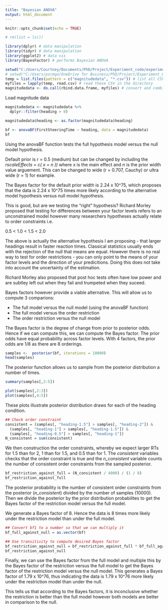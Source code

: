 ---
title: "Bayesian ANOVA"
output: html_document
---

```{r setup, include=FALSE}
knitr::opts_chunk$set(echo = TRUE)
```

```{r load packages}
# rm(list = ls())

library(dplyr) # data manipulation
library(tidyr) # data manipulation
library(ggplot2) # data vis
library(BayesFactor) # performs Bayesian ANOVA

```

```{r load data}

setwd("C:/Users/Courtney/Documents/PhD/Project/Experiment_code/experiment_1")
# setwd("C:/Users/pscmgo/OneDrive for Business/PhD/Project/Experiment_Code/experiment_1")
temp = list.files(pattern = c("magnitudedata", "*.csv")) # list all CSV files in the directory
myfiles = lapply(temp, read.csv) # read these CSV in the directory
magnitudedata <- do.call(rbind.data.frame, myfiles) # convert and combine the CSV files into dataframe

```

Load magnitude data

```{r Bayesian ANOVA}

magnitudedata <- magnitudedata %>%
  dplyr::filter(heading > 0)

magnitudedata$heading <- as.factor(magnitudedata$heading)

bf <- anovaBF(FirstSteeringTime ~ heading, data = magnitudedata)
bf

```

Using the anovaBF function tests the full hypothesis model versus the null model hypothesis. 

Default prior is r = 0.5 (medium) but can be changed by including the *rscaleEffects = c( x = n ))* where *x* is the main effect and *n* is the prior width value arguement. This can be changed to wide (r = 0.707, Cauchy) or ultra wide (r = 1) for example. 

The Bayes factor for the default prior width is 2.24 x 10^75, which proposes that the data is 2.24 x 10^75 times more likely according to the alternative model hypothesis versus null model hypothesis.

This is good, but are we testing the "right" hypothesis? Richard Morley proposed that testing for differences between your factor levels refers to an unconstrained model however many researchers hypotheses actually relate to order constraints i.e.

0.5 < 1.0 < 1.5 < 2.0

The above is actually the alternative hypothesis I am proposing - that larger headings result in faster reaction times. Classical statistics usually ends with the rejection of the null that means are equal. However there is no real way to test for order restrictions - you can only point to the means of your factor levels and the direction of your predicitions. Doing this does not take into account the uncertainty of the estimation.

Richard Morley also proposed that post hoc tests often have low power and are subtley left out when they fail and trumpeted when they suceed.

Bayes factors however provide a viable alternative. This will allow us to compute 3 comparions:

- The full model versus the null model (using the anovaBF function)
- The full model versus the order restriction
- The order restriction versus the null model

The Bayes factor is the degree of change from prior to posterior odds. Hence if we can compute this, we can compute the Bayes factor. The prior odds have equal probability across factor levels. With 4 factors, the prior odds are 1/8 as there are 8 orderings.

```{r sample from the posterior distribution}

samples <-  posterior(bf, iterations = 10000)
head(samples)

```

The posterior function allows us to sample from the posterior distribution a number of times.

```{r plotting posterior distributions of the factor level effects}

summary(samples[,2:5])

plot(samples[,2:3])
plot(samples[,4:5])


```

These plots illustrate posterior distribution draws for each of the heading condition.

```{r form the order constraints}

## Check order constraint
consistent = (samples[, "heading-1.5"] > samples[, "heading-2"]) &
  (samples[, "heading-1"] > samples[, "heading-1.5"]) &
  (samples[, "heading-0.5"] > samples[, "heading-1"])
N_consistent = sum(consistent)

```

We then construction the order constraints, whereby we expect larger RTs for 1.5 than for 2, 1 than for 1.5, and 0.5 than for 1. The *consistent* variables checks that the order constraint is true and the *n_consistent* variable counts the number of consistent order constraints from the sampled posterior.  

```{r restriction versus full model}

bf_restriction_against_full = (N_consistent / 4000) / (1 / 8)
bf_restriction_against_full

```

The posterior probability is the number of consistent order constraints from the posterior (*n_consistent*) divided by the number of samples (10000). Then we divide the posterior by the prior distribution probabilites to get the Bayes factor of the restriction model versus the full model.

We generate a Bayes factor of 8. Hence the data is 8 times more likely under the restriction model than under the full model.

```{r restriction versus the null model}

## Convert bf1 to a number so that we can multiply it
bf_full_against_null = as.vector(bf)

## Use transitivity to compute desired Bayes factor
bf_restriction_against_null = bf_restriction_against_full * bf_full_against_null
bf_restriction_against_null

```

Finally, we can use the Bayes factor from the full model and multiple this by the Bayes factor of the restriction versus the full model to get the Bayes factor of the restriction model versus the null model. This generates a Bayes factor of 1.79 x 10^76, thus indicating the data is 1.79 x 10^76 more likely under the restriction model than under the null.

This tells us that according to the Bayes factors, it is inconclusive whether the restriction is better than the full model however both models are better in comparison to the null. 
